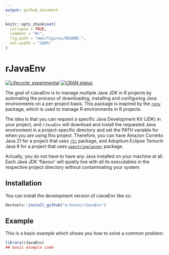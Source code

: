 ```yaml
---
output: github_document
---
```


<!-- README.md is generated from README.Rmd. Please edit that file -->

```r
knitr::opts_chunk$set(
  collapse = TRUE,
  comment = "#>",
  fig.path = "man/figures/README-",
  out.width = "100%"
)
```

# rJavaEnv


<!-- badges: start -->
[![Lifecycle: experimental](https://img.shields.io/badge/lifecycle-experimental-orange.svg)](https://lifecycle.r-lib.org/articles/stages.html#experimental)
[![CRAN status](https://www.r-pkg.org/badges/version/rJavaEnv)](https://CRAN.R-project.org/package=rJavaEnv)
<!-- badges: end -->


The goal of rJavaEnv is to manage multiple Java JDK in R projects by automating the process of downloading, installing and configuring Java environments on a per-project basis. This package is inspired by the [`renv`](https://rstudio.github.io/renv/) package, which is used to manage R environments in R projects.

The idea is that you can request a specific Java Development Kit (JDK) in your project, and `rJavaEnv` will download and install the requested Java environment in a project-specific directory and set the PATH variable for when you are using this project. Therefore, you can have Amazon Corretto Java 21 for a project that uses [`r5r`](https://github.com/ipeaGIT/r5r) package, and Adoptium Eclipse Temurin Java 8 for a project that uses [`opentripplanner`](https://github.com/ropensci/opentripplanner) package.

Actually, you do not have to have any Java installed on your machine at all. Each Java JDK 'flavour' will quietly live with all its executables in the respective project directory without contaminating your system.

## Installation

You can install the development version of rJavaEnv like so:

``` r
devtools::install_github("e-kotov/rJavaEnv")
```

## Example

This is a basic example which shows you how to solve a common problem:

```r
library(rJavaEnv)
## basic example code
```
